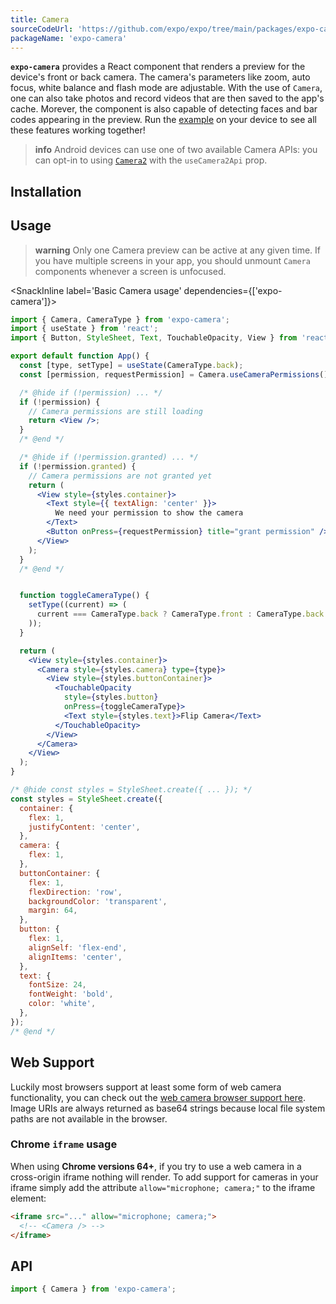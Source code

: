 ```yaml
---
title: Camera
sourceCodeUrl: 'https://github.com/expo/expo/tree/main/packages/expo-camera'
packageName: 'expo-camera'
---
```



**`expo-camera`** provides a React component that renders a preview for the device's front or back camera. The camera's parameters like zoom, auto focus, white balance and flash mode are adjustable. With the use of `Camera`, one can also take photos and record videos that are then saved to the app's cache. Morever, the component is also capable of detecting faces and bar codes appearing in the preview. Run the [example](#usage) on your device to see all these features working together!

<PlatformsSection android ios web />

> **info** Android devices can use one of two available Camera APIs: you can opt-in to using [`Camera2`](https://developer.android.com/reference/android/hardware/camera2/package-summary) with the `useCamera2Api` prop.

## Installation

<APIInstallSection />

## Usage

> **warning** Only one Camera preview can be active at any given time. If you have multiple screens in your app, you should unmount `Camera` components whenever a screen is unfocused.

<SnackInline label='Basic Camera usage' dependencies={['expo-camera']}>

```jsx
import { Camera, CameraType } from 'expo-camera';
import { useState } from 'react';
import { Button, StyleSheet, Text, TouchableOpacity, View } from 'react-native';

export default function App() {
  const [type, setType] = useState(CameraType.back);
  const [permission, requestPermission] = Camera.useCameraPermissions();

  /* @hide if (!permission) ... */
  if (!permission) {
    // Camera permissions are still loading
    return <View />;
  }
  /* @end */

  /* @hide if (!permission.granted) ... */
  if (!permission.granted) {
    // Camera permissions are not granted yet
    return (
      <View style={styles.container}>
        <Text style={{ textAlign: 'center' }}>
          We need your permission to show the camera
        </Text>
        <Button onPress={requestPermission} title="grant permission" />
      </View>
    );
  }
  /* @end */


  function toggleCameraType() {
    setType((current) => (
      current === CameraType.back ? CameraType.front : CameraType.back
    ));
  }

  return (
    <View style={styles.container}>
      <Camera style={styles.camera} type={type}>
        <View style={styles.buttonContainer}>
          <TouchableOpacity
            style={styles.button}
            onPress={toggleCameraType}>
            <Text style={styles.text}>Flip Camera</Text>
          </TouchableOpacity>
        </View>
      </Camera>
    </View>
  );
}

/* @hide const styles = StyleSheet.create({ ... }); */
const styles = StyleSheet.create({
  container: {
    flex: 1,
    justifyContent: 'center',
  },
  camera: {
    flex: 1,
  },
  buttonContainer: {
    flex: 1,
    flexDirection: 'row',
    backgroundColor: 'transparent',
    margin: 64,
  },
  button: {
    flex: 1,
    alignSelf: 'flex-end',
    alignItems: 'center',
  },
  text: {
    fontSize: 24,
    fontWeight: 'bold',
    color: 'white',
  },
});
/* @end */
```

</SnackInline>

## Web Support

Luckily most browsers support at least some form of web camera functionality, you can check out the [web camera browser support here](https://caniuse.com/#feat=stream). Image URIs are always returned as base64 strings because local file system paths are not available in the browser.

### Chrome `iframe` usage

When using **Chrome versions 64+**, if you try to use a web camera in a cross-origin iframe nothing will render. To add support for cameras in your iframe simply add the attribute `allow="microphone; camera;"` to the iframe element:

```html
<iframe src="..." allow="microphone; camera;">
  <!-- <Camera /> -->
</iframe>
```

## API

```js
import { Camera } from 'expo-camera';
```

<APISection packageName="expo-camera" apiName="Camera" />
